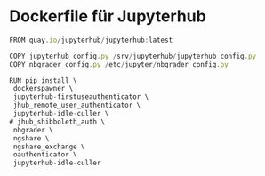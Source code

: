 # Dockerfile für Jupyterhub
```js
FROM quay.io/jupyterhub/jupyterhub:latest

COPY jupyterhub_config.py /srv/jupyterhub/jupyterhub_config.py
COPY nbgrader_config.py /etc/jupyter/nbgrader_config.py

RUN pip install \
 dockerspawner \
 jupyterhub-firstuseauthenticator \
 jhub_remote_user_authenticator \
 jupyterhub-idle-culler \
# jhub_shibboleth_auth \
 nbgrader \
 ngshare \
 ngshare_exchange \
 oauthenticator \
 jupyterhub-idle-culler

```
